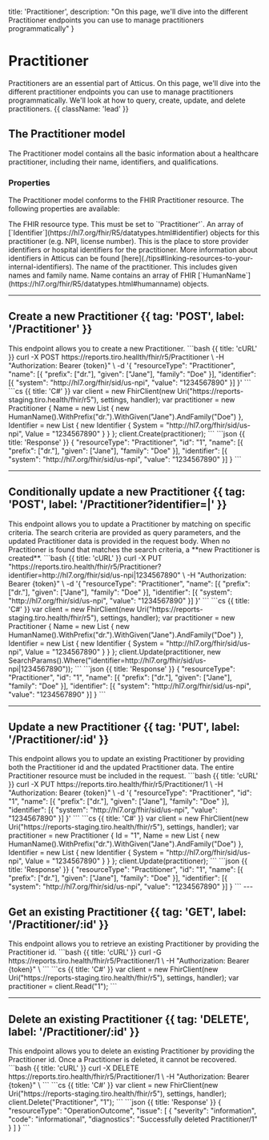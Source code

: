   title: 'Practitioner',
  description: "On this page, we'll dive into the different Practitioner endpoints you can use to manage practitioners programmatically"
}

# Practitioner

Practitioners are an essential part of Atticus. On this page, we'll dive into the different practitioner endpoints you can use to manage practitioners programmatically. We'll look at how to query, create, update, and delete practitioners. {{ className: 'lead' }}

## The Practitioner model

The Practitioner model contains all the basic information about a healthcare practitioner, including their name, identifiers, and qualifications.

### Properties

The Practitioner model conforms to the FHIR Practitioner resource. The following properties are available:

<Properties>
  <Property name="resourceType" type="'Practitioner'" required>
      The FHIR resource type. This must be set to `'Practitioner'`.
  </Property>
  <Property name="identifier" type="Identifier[]" href='https://hl7.org/fhir/R5/practitioner-definitions.html#Practitioner.identifier'>
      An array of [`Identifier`](https://hl7.org/fhir/R5/datatypes.html#identifier) objects for this practitioner (e.g. NPI, license number). This is the place to store provider identifiers or hospital identifiers for the practitioner.
      More information about identifiers in Atticus can be found [here](./tips#linking-resources-to-your-internal-identifiers).
  </Property>
  <Property name="name" type="HumanName[]" href='https://hl7.org/fhir/R5/practitioner-definitions.html#Practitioner.name'>
      The name of the practitioner. This includes given names and family name. Name contains an array of FHIR [`HumanName`](https://hl7.org/fhir/R5/datatypes.html#humanname) objects.
  </Property>
</Properties>

---

## Create a new Practitioner {{ tag: 'POST', label: '/Practitioner' }}

<Row>
  <Col>
    This endpoint allows you to create a new Practitioner.
  </Col>
  <Col sticky>
    <CodeGroup title="Request" tag="POST" label="/Practitioner">
    ```bash {{ title: 'cURL' }}
    curl -X POST https://reports.tiro.heallth/fhir/r5/Practitioner \
      -H "Authorization: Bearer {token}" \
      -d '{
        "resourceType": "Practitioner",
        "name": [{
          "prefix": ["dr."],
          "given": ["Jane"],
          "family": "Doe"
        }],
        "identifier": [{
          "system": "http://hl7.org/fhir/sid/us-npi",
          "value": "1234567890"
        }]
      }'
    ```
    ```cs {{ title: 'C#' }}
    var client = new FhirClient(new Uri("https://reports-staging.tiro.health/fhir/r5"), settings, handler);
    var practitioner = new Practitioner
    {
      Name = new List<HumanName>
      {
        new HumanName().WithPrefix("dr.").WithGiven("Jane").AndFamily("Doe")
      },
      Identifier = new List<Identifier>
      {
        new Identifier
        {
          System = "http://hl7.org/fhir/sid/us-npi",
          Value = "1234567890"
        }
      }
    };
    client.Create(practitioner);
    ```
    </CodeGroup>
    ```json {{ title: 'Response' }}
    {
      "resourceType": "Practitioner",
      "id": "1",
      "name": [{
        "prefix": ["dr."],
        "given": ["Jane"],
        "family": "Doe"
      }],
      "identifier": [{
        "system": "http://hl7.org/fhir/sid/us-npi",
        "value": "1234567890"
      }]
    }
    ```
  </Col>
</Row>

---

## Conditionally update a new Practitioner {{ tag: 'POST', label: '/Practitioner?identifier=<system>|<value>' }}
<Row>
  <Col>
    This endpoint allows you to update a Practitioner by matching on specific criteria. The search criteria are provided as query parameters, and the updated Practitioner data is provided in the request body.
    When no Practitioner is found that matches the search criteria, a **new Practitioner is created**.
  </Col>
  <Col sticky>
    <CodeGroup title="Request" tag="PUT" label="/Practitioner?identifier=http://hl7.org/fhir/sid/us-npi|1234567890">
    ```bash {{ title: 'cURL' }}
    curl -X PUT "https://reports.tiro.health/fhir/r5/Practitioner?identifier=http://hl7.org/fhir/sid/us-npi|1234567890" \
      -H "Authorization: Bearer {token}" \
      -d '{
        "resourceType": "Practitioner",
        "name": [{
          "prefix": ["dr."],
          "given": ["Jane"],
          "family": "Doe"
        }],
        "identifier": [{
          "system": "http://hl7.org/fhir/sid/us-npi",
          "value": "1234567890"
        }]
      }'
    ```
    ```cs {{ title: 'C#' }}
    var client = new FhirClient(new Uri("https://reports-staging.tiro.health/fhir/r5"), settings, handler);
    var practitioner = new Practitioner
    {
      Name = new List<HumanName>
      {
        new HumanName().WithPrefix("dr.").WithGiven("Jane").AndFamily("Doe")
      },
      Identifier = new List<Identifier>
      {
        new Identifier
        {
          System = "http://hl7.org/fhir/sid/us-npi",
          Value = "1234567890"
        }
      }
    };
    client.Update(practitioner, new SearchParams().Where("identifier=http://hl7.org/fhir/sid/us-npi|1234567890"));
    ```
    </CodeGroup>
    ```json {{ title: 'Response' }}
    {
      "resourceType": "Practitioner",
      "id": "1",
      "name": [{
        "prefix": ["dr."],
        "given": ["Jane"],
        "family": "Doe"
      }],
      "identifier": [{
        "system": "http://hl7.org/fhir/sid/us-npi",
        "value": "1234567890"
      }]
    }
    ```
  </Col>
</Row>

---

## Update a new Practitioner {{ tag: 'PUT', label: '/Practitioner/:id' }}

<Row>
  <Col>
    This endpoint allows you to update an existing Practitioner by providing both the Practitioner id and the updated Practitioner data. The entire Practitioner resource must be included in the request.
  </Col>
  <Col sticky>
    <CodeGroup title="Request" tag="PUT" label="/Practitioner/1">
    ```bash {{ title: 'cURL' }}
    curl -X PUT https://reports.tiro.health/fhir/r5/Practitioner/1 \
      -H "Authorization: Bearer {token}" \
      -d '{
        "resourceType": "Practitioner",
        "id": "1",
        "name": [{
          "prefix": ["dr."],
          "given": ["Jane"],
          "family": "Doe"
        }],
        "identifier": [{
          "system": "http://hl7.org/fhir/sid/us-npi",
          "value": "1234567890"
        }]
      }'
    ```
    ```cs {{ title: 'C#' }}
    var client = new FhirClient(new Uri("https://reports-staging.tiro.health/fhir/r5"), settings, handler);
    var practitioner = new Practitioner
    {
      Id = "1",
      Name = new List<HumanName>
      {
        new HumanName().WithPrefix("dr.").WithGiven("Jane").AndFamily("Doe")
      },
      Identifier = new List<Identifier>
      {
        new Identifier
        {
          System = "http://hl7.org/fhir/sid/us-npi",
          Value = "1234567890"
        }
      }
    };
    client.Update(practitioner);
    ```
    </CodeGroup>
    ```json {{ title: 'Response' }}
    {
      "resourceType": "Practitioner",
      "id": "1",
      "name": [{
        "prefix": ["dr."],
        "given": ["Jane"],
        "family": "Doe"
      }],
      "identifier": [{
        "system": "http://hl7.org/fhir/sid/us-npi",
        "value": "1234567890"
      }]
    }
    ```
  </Col>
</Row>
---

## Get an existing Practitioner {{ tag: 'GET', label: '/Practitioner/:id' }}

<Row>
  <Col>
    This endpoint allows you to retrieve an existing Practitioner by providing the Practitioner id.
  </Col>
  <Col sticky>
    <CodeGroup title="Request" tag="GET" label="/Practitioner/1">
    ```bash {{ title: 'cURL' }}
    curl -G https://reports.tiro.health/fhir/r5/Practitioner/1 \
      -H "Authorization: Bearer {token}" \
    ```
    ```cs {{ title: 'C#' }}
    var client = new FhirClient(new Uri("https://reports-staging.tiro.health/fhir/r5"), settings, handler);
    var practitioner = client.Read<Practitioner>("1");
    ```
    </CodeGroup>
  </Col>
</Row>

---
## Delete an existing Practitioner {{ tag: 'DELETE', label: '/Practitioner/:id' }}

<Row>
  <Col>
    This endpoint allows you to delete an existing Practitioner by providing the Practitioner id. Once a Practitioner is deleted, it cannot be recovered.
  </Col>
  <Col sticky>
    <CodeGroup title="Request" tag="DELETE" label="/Practitioner/1">
    ```bash {{ title: 'cURL' }}
    curl -X DELETE https://reports.tiro.health/fhir/r5/Practitioner/1 \
      -H "Authorization: Bearer {token}" \
    ```
    ```cs {{ title: 'C#' }}
    var client = new FhirClient(new Uri("https://reports-staging.tiro.health/fhir/r5"), settings, handler);
    client.Delete("Practitioner", "1");
    ```
    </CodeGroup>
    ```json {{ title: 'Response' }}
    {
      "resourceType": "OperationOutcome",
      "issue": [
        {
          "severity": "information",
          "code": "informational",
          "diagnostics": "Successfully deleted Practitioner/1"
        }
      ]
    }
    ```
  </Col>
</Row>
